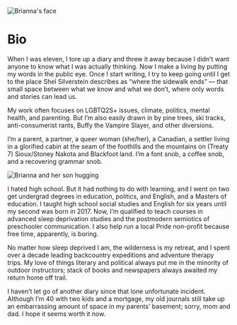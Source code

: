 
<SEO title="About Me" />

![Brianna's face](../assets/bio-header.jpg)

# Bio

When I was eleven, I tore up a diary and threw it away because I didn’t want anyone to know what I was actually thinking. Now I make a living by putting my words in the public eye. Once I start writing, I try to keep going until I get to the place Shel Silverstein describes as “where the sidewalk ends” — that small space between what we know and what we don’t, where only words and stories can lead us.

My work often focuses on LGBTQ2S+ issues, climate, politics, mental health, and parenting. But I’m also easily drawn in by pine trees, ski tracks, anti-consumerist rants, Buffy the Vampire Slayer, and other diversions.

I’m a parent, a partner, a queer woman (she/her), a Canadian, a settler living in a glorified cabin at the seam of the foothills and the mountains on (Treaty 7) Sioux/Stoney Nakota and Blackfoot land. I’m a font snob, a coffee snob, and a recovering grammar snob.

![Brianna and her son hugging](../assets/bri-and-son.jpg)

I hated high school. But it had nothing to do with learning, and I went on two get undergrad degrees in education, politics, and English, and a Masters of education. I taught high school social studies and English for six years until my second was born in 2017. Now, I’m qualified to teach courses in advanced sleep deprivation studies and the postmodern semiotics of preschooler communication. I also help run a local Pride non-profit because free time, apparently, is boring.

No matter how sleep deprived I am, the wilderness is my retreat, and I spent over a decade leading backcountry expeditions and adventure therapy trips. My love of things literary and political always put me in the minority of outdoor instructors; stack of books and newspapers always awaited my return home off trail.

I haven’t let go of another diary since that lone unfortunate incident. Although I’m 40 with two kids and a mortgage, my old journals still take up an embarrassing amount of space in my parents’ basement; sorry, mom and dad. I hope it seems worth it now.
